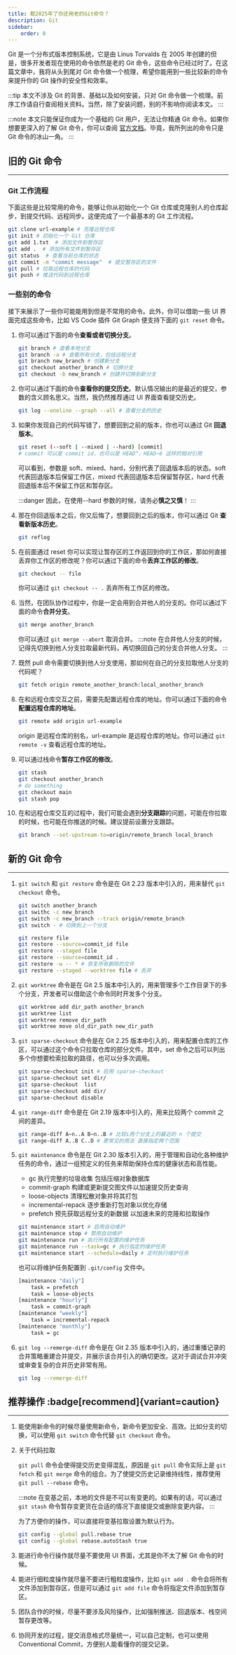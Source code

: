 ---
title: 都2025年了你还用老的Git命令？
description: Git
sidebar:
    order: 0
---

Git 是一个分布式版本控制系统，它是由 Linus Torvalds 在 2005 年创建的但是，很多开发者现在使用的命令依然是老的 Git 命令，这些命令已经过时了。在这篇文章中，我将从头到尾对 Git 命令做一个梳理，希望你能用到一些比较新的命令来提升你的 Git 操作的安全性和效率。

:::tip
本文不涉及 Git 的背景、基础以及如何安装，只对 Git 命令做一个梳理。前序工作请自行查阅相关资料。当然，除了安装问题，别的不影响你阅读本文。
:::

:::note
本文只能保证你成为一个基础的 Git 用户，无法让你精通 Git 命令。如果你想要更深入的了解 Git 命令，你可以查阅 [官方文档](https://git-scm.com/doc)。毕竟，我所列出的命令只是 Git 命令的冰山一角。
:::

## 旧的 Git 命令

---

### Git 工作流程

下面这些是比较常用的命令，能够让你从初始化一个 Git 仓库或克隆别人的仓库起步，到提交代码、远程同步。这便完成了一个最基本的 Git 工作流程。

```bash
git clone url-example # 克隆远程仓库
git init # 初始化一个 Git 仓库
git add 1.txt  # 添加文件到暂存区
git add .  # 添加所有文件到暂存区
git status  # 查看当前仓库的状态
git commit -m "commit message"  # 提交暂存区的文件
git pull # 拉取远程仓库的代码
git push # 推送代码到远程仓库
```

### 一些别的命令

接下来展示了一些你可能能用到但是不常用的命令。此外，你可以借助一些 UI 界面完成这些命令，比如 VS Code 插件 Git Graph 便支持下面的 `git reset` 命令。

1. 你可以通过下面的命令**查看或者切换分支**。

    ```bash
    git branch # 查看本地分支
    git branch -a # 查看所有分支，包括远程分支
    git branch new_branch # 创建新分支
    git checkout another_branch # 切换分支
    git checkout -b new_branch # 创建并切换到新分支
    ```

2. 你可以通过下面的命令**查看你的提交历史**。默认情况输出的是最近的提交，参数的含义顾名思义。当然，我仍然推荐通过 UI 界面查看提交历史。

    ```bash
    git log --oneline --graph --all # 查看分支的历史
    ```

3. 如果你发现自己的代码写错了，想要回到之前的版本，你也可以通过 Git **回退版本**。

    ```bash
    git reset (--soft | --mixed | --hard) [commit]
    # commit 可以是 commit id，也可以是 HEAD^，HEAD~6 这样的相对引用
    ```

    可以看到，参数是 soft、mixed、hard，分别代表了回退版本后的状态。soft 代表回退版本后保留工作区，mixed 代表回退版本后保留暂存区，hard 代表回退版本后不保留工作区和暂存区。

    :::danger
    因此，在使用--hard 参数的时候，请务必**慎之又慎**！
    :::

4. 那在你回退版本之后，你又后悔了，想要回到之后的版本，你可以通过 Git **查看新版本历史**。

    ```bash
    git reflog
    ```

5. 在前面通过 reset 你可以实现让暂存区的工作返回到你的工作区，那如何直接丢弃你工作区的修改呢？你可以通过下面的命令**丢弃工作区的修改**。

    ```bash
    git checkout -- file
    ```

    你可以通过 `git checkout -- .` 丢弃所有工作区的修改。

6. 当然，在团队协作过程中，你是一定会用到合并他人的分支的。你可以通过下面的命令**合并分支**。

    ```bash
    git merge another_branch
    ```

    你可以通过 `git merge --abort` 取消合并。
    :::note
    在合并他人分支的时候，记得先切换到他人分支拉取最新代码，再切换回自己的分支合并他人分支。
    :::

7. 既然 pull 命令需要切换到他人分支使用，那如何在自己的分支拉取他人分支的代码呢？

    ```bash
    git fetch origin remote_another_branch:local_another_branch
    ```

8. 在和远程仓库交互之前，需要先配置远程仓库的地址。你可以通过下面的命令**配置远程仓库的地址**。

    ```bash
    git remote add origin url-example
    ```

    origin 是远程仓库的别名，url-example 是远程仓库的地址。你可以通过 `git remote -v` 查看远程仓库的地址。

9. 可以通过栈命令**暂存工作区的修改**。

    ```bash
    git stash
    git checkout another_branch
    # do something
    git checkout main
    git stash pop
    ```

10. 在和远程仓库交互的过程中，我们可能会遇到**分支跟踪**的问题，可能在你拉取的时候，也可能在你推送的时候。建议提前设置分支跟踪。

    ```bash
    git branch --set-upstream-to=origin/remote_branch local_branch
    ```

## 新的 Git 命令

---

1. `git switch` 和 `git restore` 命令是在 Git 2.23 版本中引入的，用来替代 `git checkout` 命令。

    ```bash
    git switch another_branch
    git swithc -c new_branch
    git switch -c new_branch --track origin/remote_branch
    git switch - # 切换到上一个分支
    ```

    ```bash
    git restore file
    git restore --source=commit_id file
    git restore --staged file
    git restore --source=commit_id .
    git restore -w -- * # 恢复所有删除的文件
    git restore --staged --worktree file # 丢弃
    ```

2. `git worktree` 命令是在 Git 2.5 版本中引入的，用来管理多个工作目录下的多个分支，开发者可以借助这个命令同时开发多个分支。

    ```bash
    git worktree add dir_path another_branch
    git worktree list
    git worktree remove dir_path
    git worktree move old_dir_path new_dir_path
    ```

3. `git sparse-checkout` 命令是在 Git 2.25 版本中引入的，用来配置仓库的工作区，可以通过这个命令只拉取仓库的部分文件。其中，set 命令之后可以列出多个你想要检索拉取的路径，也可以分多次调用。

    ```bash
    git sparse-checkout init # 启用 sparse-checkout
    git sparse-checkout set dir/
    git sparse-checkout  list
    git sparse-checkout add dir/
    git sparse-checkout disable
    ```

4. `git range-diff` 命令是在 Git 2.19 版本中引入的，用来比较两个 commit 之间的差异。

    ```bash
    git range-diff A~n..A B~n..B # 比较i两个分支上的最近的 n 个提交
    git range-diff A..B C..D # 更常见的用法 直接指定两个范围
    ```

5. `git maintenance` 命令是在 Git 2.30 版本引入的，用于管理和自动化各种维护任务的命令，通过一组预定义的任务来帮助保持仓库的健康状态和高性能。

    - gc 执行完整的垃圾收集 包括压缩对象数据库
    - commit-graph 构建或更新提交图文件以加速提交历史查询
    - loose-objects 清理松散对象并将其打包
    - incremental-repack 逐步重新打包对象以优化存储
    - prefetch 预先获取远程分支的新数据 以加速未来的克隆和拉取操作

    ```bash
    git maintenance start # 启用自动维护
    git maintenance stop # 禁用自动维护
    git maintenance run # 执行所有配置的维护任务
    git maintenance run --task=gc # 执行指定的维护任务
    git maintenance start --schedule=daily # 定时执行维护任务
    ```

    也可以将维护任务配置到 `.git/config` 文件中。

    ```bash
    [maintenance "daily"]
        task = prefetch
        task = loose-objects
    [maintenance "hourly"]
        task = commit-graph
    [maintenance "weekly"]
        task = incremental-repack
    [maintenance "monthly"]
        task = gc
    ```

6. `git log --remerge-diff` 命令是在 Git 2.35 版本中引入的，通过重播记录的合并策略重建合并提交，并展示该合并引入的确切更改。这对于调试合并冲突或审查复杂的合并历史非常有用。

    ```bash
    git log --remerge-diff
    ```

## 推荐操作 :badge[recommend]{variant=caution}

---

1. 能使用新命令的时候尽量使用新命令，新命令更加安全、高效。比如分支的切换，可以使用 `git switch` 命令代替 `git checkout` 命令。

2. 关于代码拉取

    `git pull` 命令会使得提交历史变得混乱，原因是 `git pull` 命令实际上是 `git fetch` 和 `git merge` 命令的组合。为了使提交历史记录维持线性，推荐使用 `git pull --rebase` 命令。

    :::note
    在变基之前，本地的文件是不可以有变更的。如果有的话，可以通过 `git stash` 命令暂存变更货在合适的情况下直接提交或删除变更内容。
    :::

    为了方便你的操作，可以直接将变基拉取设置为默认行为。

    ```bash
    git config --global pull.rebase true
    git config --global rebase.autoStash true
    ```

3. 能进行命令行操作就尽量不要使用 UI 界面，尤其是你不太了解 Git 命令的时候。
4. 能进行细粒度操作就尽量不要进行粗粒度操作，比如 `git add .` 命令会将所有文件添加到暂存区，但是可以通过 `git add file` 命令将指定文件添加到暂存区。
5. 团队合作的时候，尽量不要涉及风险操作，比如强制推送、回退版本、栈空间暂存更改等。
6. 协同开发的过程，提交消息格式尽量统一，可以自己定制，也可以使用 Conventional Commit，方便别人能看懂你的提交记录。
